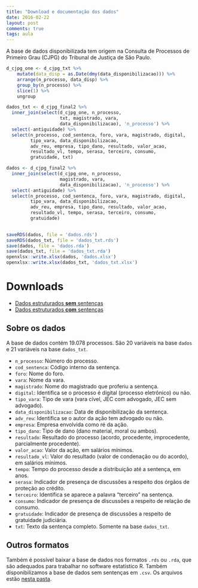 ```yaml
---
title: "Download e documentação dos dados"
date: 2016-02-22
layout: post
comments: true
tags: aula
---
```



A base de dados disponibilizada tem origem na Consulta de Processos de Primeiro
Grau (CJPG) do Tribunal de Justiça de São Paulo.

```r
d_cjpg_one <- d_cjpg_txt %>%
    mutate(data_disp = as.Date(dmy(data_disponibilizacao))) %>%
    arrange(n_processo, data_disp) %>%
    group_by(n_processo) %>%
    slice(1) %>%
    ungroup

dados_txt <- d_cjpg_final2 %>% 
  inner_join(select(d_cjpg_one, n_processo, 
                    txt, magistrado, vara, 
                    data_disponibilizacao), 'n_processo') %>% 
  select(-antiguidade) %>% 
  select(n_processo, cod_sentenca, foro, vara, magistrado, digital,
         tipo_vara, data_disponibilizacao,
         adv_reu, empresa, tipo_dano, resultado, valor_acao,
         resultado_vl, tempo, serasa, terceiro, consumo, 
         gratuidade, txt)

dados <- d_cjpg_final2 %>% 
  inner_join(select(d_cjpg_one, n_processo, 
                    magistrado, vara,
                    data_disponibilizacao), 'n_processo') %>% 
  select(-antiguidade) %>% 
  select(n_processo, cod_sentenca, foro, vara, magistrado, digital,
         tipo_vara, data_disponibilizacao,
         adv_reu, empresa, tipo_dano, resultado, valor_acao,
         resultado_vl, tempo, serasa, terceiro, consumo, 
         gratuidade)
  

saveRDS(dados, file = 'dados.rds')
saveRDS(dados_txt, file = 'dados_txt.rds')
save(dados, file = 'dados.rda')
save(dados_txt, file = 'dados_txt.rda')
openxlsx::write.xlsx(dados, 'dados.xlsx')
openxlsx::write.xlsx(dados_txt, 'dados_txt.xlsx')
```

# Downloads

- [Dados estruturados **sem** sentenças](https://www.dropbox.com/s/d3wrhrbewyb0tjl/dados.xlsx?dl=0)
- [Dados estruturados **com** sentenças](https://www.dropbox.com/s/f35rqe02xnxxito/dados_txt.xlsx?dl=0)

## Sobre os dados

A base de dados contém 19.078 processos. 
São 20 variáveis na base `dados` e 21 variáveis na base `dados_txt`.

- `n_processo`: Número do processo.
- `cod_sentenca`: Código interno da sentença.
- `foro`: Nome do foro.
- `vara`: Nome da vara.
- `magistrado`: Nome do magistrado que proferiu a sentença.
- `digital`: Identifica se o processo é digital (processo eletrônico) ou não.
- `tipo_vara`: Tipo de vara (vara cível, JEC com advogado, JEC sem advogado).
- `data_disponibilizacao`: Data de disponibilização da sentença.
- `adv_reu`: Identifica se o autor da ação tem advogado ou não.
- `empresa`: Empresa envolvida como ré da ação.
- `tipo_dano`: Tipo de dano (dano material, moral ou ambos).
- `resultado`: Resultado do processo (acordo, procedente, improcedente, parcialmente procedente).
- `valor_acao`: Valor da ação, em salários mínimos.
- `resultado_vl`: Valor do resultado (valor de condenação ou do acordo), em salários mínimos.
- `tempo`: Tempo do processo desde a distribuição até a sentença, em anos.
- `serasa`: Indicador de presença de discussões a respeito dos órgãos de proteção ao crédito.
- `terceiro`: Identifica se aparece a palavra "terceiro" na sentença.
- `consumo`: Indicador de presença de discussões a respeito de relação de consumo.
- `gratuidade`: Indicador de presença de discussões a respeito de gratuidade judiciária.
- `txt`: Texto da sentença completo. Somente na base `dados_txt`.

## Outros formatos

Também é possível baixar a base de dados nos formatos `.rds` ou `.rda`, que são
adequados para trabalhar no software estatístico R. Também disponibilizamos a base de dados sem sentenças
em `.csv`. Os arquivos estão [nesta pasta](https://www.dropbox.com/sh/yci3146prtkdh39/AAB7YjAyIdAQn6m8Mjlp7OQaa?dl=0).














